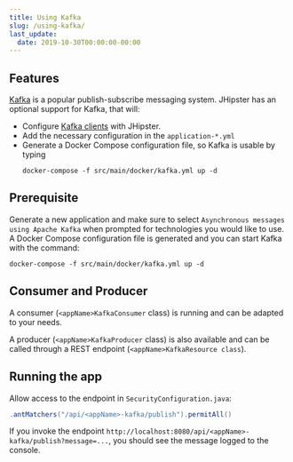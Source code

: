 ```yaml
---
title: Using Kafka
slug: /using-kafka/
last_update:
  date: 2019-10-30T00:00:00-00:00
---
```


## Features

[Kafka](http://kafka.apache.org/) is a popular publish-subscribe messaging system. JHipster has an optional support for Kafka, that will:

- Configure [Kafka clients](https://docs.confluent.io/5.3.1/clients/consumer.html#java-client) with JHipster.
- Add the necessary configuration in the `application-*.yml`
- Generate a Docker Compose configuration file, so Kafka is usable by typing 
  ```shell
  docker-compose -f src/main/docker/kafka.yml up -d
  ```


## Prerequisite

Generate a new application and make sure to select `Asynchronous messages using Apache Kafka` when prompted for technologies you would like to use. A Docker Compose configuration file is generated and you can start Kafka with the command:

```shell
docker-compose -f src/main/docker/kafka.yml up -d
```


## Consumer and Producer

A consumer (`<appName>KafkaConsumer` class) is running and can be adapted to your needs.

A producer (`<appName>KafkaProducer` class) is also available and can be called through a REST endpoint (`<appName>KafkaResource class`).


## Running the app

Allow access to the endpoint in `SecurityConfiguration.java`:

```java
.antMatchers("/api/<appName>-kafka/publish").permitAll()
```

If you invoke the endpoint `http://localhost:8080/api/<appName>-kafka/publish?message=...`, you should see the message logged to the console.
